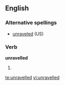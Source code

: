 ==English==

===Alternative spellings===
*[[unraveled]] (US)

===Verb===
'''unravelled'''

#{{UK}} {{past of|[[unravel]]}}

[[te:unravelled]]
[[vi:unravelled]]